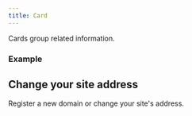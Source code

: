```yaml
---
title: Card
---
```



Cards group related information.

### Example

<Example>
  <Card>

## Change your site address

Register a new domain or change your site's address.

  </Card>
</Example>

<PropTable component={Card} />
